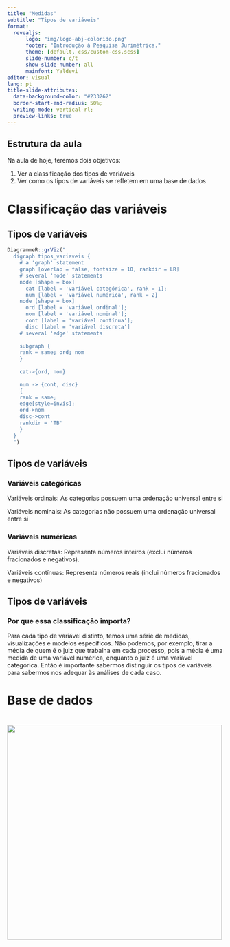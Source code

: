 ```yaml
---
title: "Medidas"
subtitle: "Tipos de variáveis"
format: 
  revealjs:
      logo: "img/logo-abj-colorido.png"
      footer: "Introdução à Pesquisa Jurimétrica."
      theme: [default, css/custom-css.scss]
      slide-number: c/t
      show-slide-number: all
      mainfont: Yaldevi
editor: visual
lang: pt
title-slide-attributes: 
  data-background-color: "#233262"
  border-start-end-radius: 50%;
  writing-mode: vertical-rl;
  preview-links: true
---
```


## Estrutura da aula

Na aula de hoje, teremos dois objetivos:

1.  Ver a classificação dos tipos de variáveis
2.  Ver como os tipos de variáveis se refletem em uma base de dados

# Classificação das variáveis {.slide-title}

## Tipos de variáveis

```r
DiagrammeR::grViz("
  digraph tipos_variaveis {
    # a 'graph' statement
    graph [overlap = false, fontsize = 10, rankdir = LR]
    # several 'node' statements
    node [shape = box]
      cat [label = 'variável categórica', rank = 1];
      num [label = 'variável numérica', rank = 2]
    node [shape = box]
      ord [label = 'variável ordinal'];
      nom [label = 'variável nominal'];
      cont [label = 'variável contínua'];
      disc [label = 'variável discreta']
    # several 'edge' statements
    
    subgraph {
    rank = same; ord; nom
    }
    
    cat->{ord, nom} 
    
    num -> {cont, disc}
    {
    rank = same;
    edge[style=invis];
    ord->nom
    disc->cont
    rankdir = 'TB'
    }
  }
  ")
```

## Tipos de variáveis

### Variáveis categóricas

Variáveis ordinais: As categorias possuem uma ordenação universal entre si

Variáveis nominais: As categorias não possuem uma ordenação universal entre si

### Variáveis numéricas

Variáveis discretas: Representa números inteiros (exclui números fracionados e negativos).

Variáveis contínuas: Representa números reais (inclui números fracionados e negativos)

## Tipos de variáveis

### Por que essa classificação importa?

Para cada tipo de variável distinto, temos uma série de medidas, visualizações e modelos específicos. Não podemos, por exemplo, tirar a média de quem é o juiz que trabalha em cada processo, pois a média é uma medida de uma variável numérica, enquanto o juiz é uma variável categórica. Então é importante sabermos distinguir os tipos de variáveis para sabermos nos adequar às análises de cada caso.

# Base de dados {.slide-title}

#  {background="#fff"}

![](img/logo-abj-colorido.png){width="500"}
